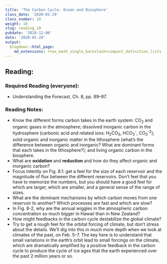 ```yaml
---
title: 'The Carbon Cycle: Ocean and Biosphere'
class_date: '2020-01-29'
class_number: 10
weight: 10
slug: reading_10
pubdate: '2019-12-06'
date: '2020-01-29'
output:
  blogdown::html_page:
    md_extensions: +tex_math_single_backslash+compact_definition_lists
---
```

## Reading:

### Required Reading (everyone):
* Understanding the Forecast, Ch. 8, pp. 89--97.

### Reading Notes:

* Know the different forms carbon takes in the earth system: CO~2~ and organic gases in the atmosphere; dissolved inorganic carbon in the hydrosphere (carbonic acid and related ions: H~2~CO~3~, HCO~3~^-^, CO~3~^-2^); solid organic and inorganic matter in the lithosphere (what's the difference between organic and inorganic? What are dominant forms that each takes in the lithosphere?); and living organic carbon in the biosphere.
* What are **oxidation** and **reduction** and how do they affect organic and inorganic carbon?
* Focus intently on Fig. 8.1: get a feel for the size of each reservoir and the magnitude of flux between the different reservoirs. Don't feel that you have to memorize the numbers, but you should have a good feel for which are larger, which are smaller, and a general sense of the range of sizes.
* What are the dominant mechanisms by which carbon moves from one reservoir to another? Which processes are fast and which are slow?
* In Fig. 8-2, why are the annual wiggles in the atmospheric carbon concentration so much bigger in Hawaii than in New Zealand?
* How might feedbacks in the carbon cycle destabilize the global climate?
* Try to get a rough feel for the orbital forcing of climate, but don't stress about the details. We'll dig into this in much more depth when we look at climates of the past, on Feb. 5--7. The key here is to understand that small variations in the earth's orbit lead to small forcings on the climate, which are dramatically amplified by a positive feedback in the carbon cycle to produce the cycle of ice ages that the earth experienced over the past 2 million years or so.
